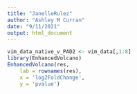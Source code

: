 ```yaml
---
title: "JanelleRulez"
author: "Ashley M Curran"
date: "9/11/2021"
output: html_document
---
```


```r
vim_data_native_v_PAD2 <- vim_data[,1:8]
library(EnhancedVolcano)
EnhancedVolcano(res,
    lab = rownames(res),
    x = 'log2FoldChange',
    y = 'pvalue')
```

